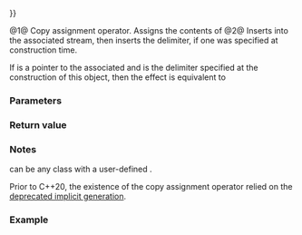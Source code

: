 {{cpp/iterator/ostream_iterator/title|operator{{=}}}}
{{cpp/iterator/ostream_iterator/navbar}}
{{dcl begin}}
{{dcl|num=1|1=
ostream_iterator&amp; operator=( const ostream_iterator&amp; );
}}
{{dcl|num=2|1=
ostream_iterator&amp; operator=( const T&amp; value );
}}
{{dcl end}}

@1@ Copy assignment operator. Assigns the contents of {{c|other}}
@2@ Inserts {{c|value}} into the associated stream, then inserts the delimiter, if one was specified at construction time.

If {{tt|out_stream}} is a pointer to the associated {{lc|std::basic_ostream}} and {{tt|delim}} is the delimiter specified at the construction of this object, then the effect is equivalent to

{{c|1=
*out_stream &lt;&lt; value;
if (delim != 0)
    *out_stream &lt;&lt; delim;
return *this;
}}

===Parameters===
{{par begin}}
{{par|value|the object to insert}}
{{par end}}

===Return value===
{{c|*this}}

===Notes===
{{tt|T}} can be any class with a user-defined {{tt|operator&lt;&lt;}}.

Prior to C++20, the existence of the copy assignment operator relied on the [[cpp/language/copy_assignment#Implicitly-defined_copy_assignment_operator|deprecated implicit generation]].

===Example===
{{example
|code=
#include &lt;iostream&gt;
#include &lt;iterator&gt;

int main()
{
    std::ostream_iterator&lt;int&gt; i1(std::cout, ", ");
    *i1++ = 1; // usual form, used by standard algorithms
    *++i1 = 2;
    i1 = 3; // neither * nor ++ are necessary
    std::ostream_iterator&lt;double&gt; i2(std::cout);
    i2 = 3.14;
    std::cout &lt;&lt; '\n';
}
|output=
1, 2, 3, 3.14
}}

{{langlinks|de|es|fr|it|ja|pt|ru|zh}}